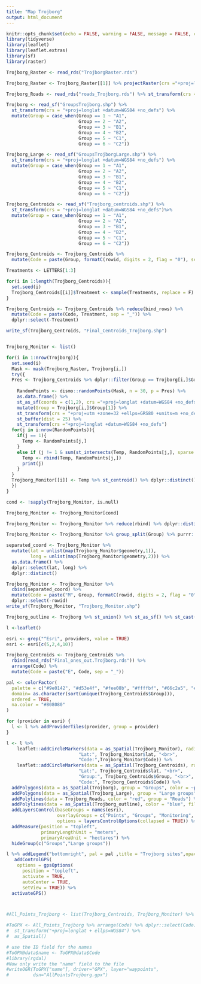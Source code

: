 ```yaml
---
title: "Map Trojborg"
output: html_document
---
```


```r
knitr::opts_chunk$set(echo = FALSE, warning = FALSE, message = FALSE, cache = FALSE)
library(tidyverse)
library(leaflet)
library(leaflet.extras)
library(sf)
library(raster)

Trojborg_Raster <- read_rds("TrojborgRaster.rds")

Trojborg_Raster <- Trojborg_Raster[[1]] %>% projectRaster(crs ="+proj=longlat +datum=WGS84 +no_defs")

Trojborg_Roads <- read_rds("roads_Trojborg.rds") %>% st_transform(crs ="+proj=longlat +datum=WGS84 +no_defs")

Trojborg <- read_sf("GroupsTrojborg.shp") %>% 
  st_transform(crs = "+proj=longlat +datum=WGS84 +no_defs") %>% 
  mutate(Group = case_when(Group == 1 ~ "A1",
                           Group == 2 ~ "A2",
                           Group == 3 ~ "B1",
                           Group == 4 ~ "B2",
                           Group == 5 ~ "C1",
                           Group == 6 ~ "C2"))

Trojborg_Large <- read_sf("GroupsTrojborgLarge.shp") %>% 
  st_transform(crs = "+proj=longlat +datum=WGS84 +no_defs") %>% 
  mutate(Group = case_when(Group == 1 ~ "A1",
                           Group == 2 ~ "A2",
                           Group == 3 ~ "B1",
                           Group == 4 ~ "B2",
                           Group == 5 ~ "C1",
                           Group == 6 ~ "C2"))

Trojborg_Centroids <- read_sf("Trojborg_centroids.shp") %>% 
  st_transform(crs = "+proj=longlat +datum=WGS84 +no_defs")%>% 
  mutate(Group = case_when(Group == 1 ~ "A1",
                           Group == 2 ~ "A2",
                           Group == 3 ~ "B1",
                           Group == 4 ~ "B2",
                           Group == 5 ~ "C1",
                           Group == 6 ~ "C2"))

Trojborg_Centroids <- Trojborg_Centroids %>% 
  mutate(Code = paste(Group, formatC(rowid, digits = 2, flag = "0"), sep = "_"), Treatment = NA) %>% group_by(Code) %>% group_split()

Treatments <- LETTERS[1:3]

for(i in 1:length(Trojborg_Centroids)){
  set.seed(i)
  Trojborg_Centroids[[i]]$Treatment <- sample(Treatments, replace = F)
}

Trojborg_Centroids <- Trojborg_Centroids %>% reduce(bind_rows) %>% 
  mutate(Code = paste(Code, Treatment, sep = "_")) %>% 
  dplyr::select(-Treatment)

write_sf(Trojborg_Centroids, "Final_Centroids_Trojborg.shp")


Trojborg_Monitor <- list()

for(i in 1:nrow(Trojborg)){
  set.seed(i)
  Mask <- mask(Trojborg_Raster, Trojborg[i,])
  try({
  Pres <- Trojborg_Centroids %>% dplyr::filter(Group == Trojborg[i,]$Group[1]) %>% as_Spatial()
  
    RandomPoints <- dismo::randomPoints(Mask, n = 30, p = Pres) %>% 
    as.data.frame() %>% 
    st_as_sf(coords = c(1,2), crs ="+proj=longlat +datum=WGS84 +no_defs") %>% 
    mutate(Group = Trojborg[i,]$Group[1]) %>% 
    st_transform(crs = "+proj=utm +zone=32 +ellps=GRS80 +units=m +no_defs") %>% 
    st_buffer(dist = 25) %>% 
    st_transform(crs ="+proj=longlat +datum=WGS84 +no_defs") 
  for(j in i:nrow(RandomPoints)){
    if(j == 1){
      Temp <- RandomPoints[j,]
    }
    else if (j != 1 & sum(st_intersects(Temp, RandomPoints[j,], sparse = F)) == 0){
      Temp <- rbind(Temp, RandomPoints[j,])
      print(j)
    }
  }
  Trojborg_Monitor[[i]] <- Temp %>% st_centroid() %>% dplyr::distinct()
  })
}

cond <- !sapply(Trojborg_Monitor, is.null)

Trojborg_Monitor <- Trojborg_Monitor[cond]

Trojborg_Monitor <- Trojborg_Monitor %>% reduce(rbind) %>% dplyr::distinct()

Trojborg_Monitor <- Trojborg_Monitor %>% group_split(Group) %>% purrr::map(~tibble::rowid_to_column(.x)) %>% reduce(rbind)

separated_coord <- Trojborg_Monitor %>% 
  mutate(lat = unlist(map(Trojborg_Monitor$geometry,1)),
         long = unlist(map(Trojborg_Monitor$geometry,2))) %>% 
  as.data.frame() %>% 
  dplyr::select(lat, long) %>% 
  dplyr::distinct()

Trojborg_Monitor <- Trojborg_Monitor %>% 
  cbind(separated_coord) %>% 
  mutate(Code = paste("M", Group, formatC(rowid, digits = 2, flag = "0"), sep = "_")) %>% 
  dplyr::select(-rowid)
write_sf(Trojborg_Monitor, "Trojborg_Monitor.shp")
```

```r

Trojborg_outline <- Trojborg %>% st_union() %>% st_as_sf() %>% st_cast("POLYGON")

l <-leaflet()

esri <- grep("^Esri", providers, value = TRUE)
esri <- esri[c(5,2,4,10)]

Trojborg_Centroids <- Trojborg_Centroids %>% 
  rbind(read_rds("Final_ones_out.Trojborg.rds")) %>% 
  arrange(Code) %>% 
  mutate(Code = paste("E", Code, sep = "_"))

pal <- colorFactor(
  palette = c("#9e0142", "#d53e4f", "#fee08b", "#ffffbf", "#66c2a5", "#3288bd"),
  domain= as.character(sort(unique(Trojborg_Centroids$Group))),
  ordered = TRUE,
  na.color = "#808080"
)

for (provider in esri) {
  l <- l %>% addProviderTiles(provider, group = provider)    
}

l <- l %>% 
    leaflet::addCircleMarkers(data = as_Spatial(Trojborg_Monitor), radius = 6, group = "Monitoring", color = ~pal(Group), popup = paste("Lon:", Trojborg_Monitor$long, "<br>",
                           "Lat:", Trojborg_Monitor$lat, "<br>",
                           "Code:",Trojborg_Monitor$Code)) %>% 
    leaflet::addCircleMarkers(data = as_Spatial(Trojborg_Centroids), radius = 6, group = "Points", color = ~pal(Group), popup = paste("Lon:", Trojborg_Centroids$long, "<br>",
                           "Lat:", Trojborg_Centroids$lat, "<br>",
                           "Group:", Trojborg_Centroids$Group, "<br>", 
                           "Code:", Trojborg_Centroids$Code)) %>%
  addPolygons(data = as_Spatial(Trojborg), group = "Groups", color = ~pal(Group), fillColor = ~pal(Group), opacity = 0.8, popup = Trojborg$Group, fillOpacity = 0.8) %>% 
  addPolygons(data = as_Spatial(Trojborg_Large), group = "Large groups", color = ~pal(Group), fillColor = ~pal(Group), opacity = 0.8, popup = Trojborg_Large$Group, fillOpacity = 0.8) %>% 
  addPolylines(data = Trojborg_Roads, color = "red", group = "Roads") %>%
  addPolylines(data = as_Spatial(Trojborg_outline), color = "blue", fillOpacity = 0, group = "Outline") %>% 
  addLayersControl(baseGroups = names(esri),
                   overlayGroups = c("Points", "Groups", "Monitoring", "Roads", "Large groups", "Outline"),
                   options = layersControlOptions(collapsed = TRUE)) %>%
  addMeasure(position = "topleft",
             primaryLengthUnit = "meters",
             primaryAreaUnit = "hectares") %>% 
  hideGroup(c("Groups","Large groups"))

l %>% addLegend("bottomright", pal = pal ,title = "Trojborg sites",opacity = 1, values = Trojborg_Centroids$Group) %>%
   addControlGPS(
    options = gpsOptions(
      position = "topleft",
      activate = TRUE, 
      autoCenter = TRUE,
      setView = TRUE)) %>% 
  activateGPS()



#All_Points_Trojborg <- list(Trojborg_Centroids, Trojborg_Monitor) %>% purrr::map(~dplyr::select(.x, Code)) %>% purrr::map(~dplyr::relocate(.x, Code, .before = everything())) %>% purrr::reduce(rbind)

#ToGPX <- All_Points_Trojborg %>% arrange(Code) %>% dplyr::select(Code) %>% 
#  st_transform("+proj=longlat + ellps=WGS84") %>% 
#  as_Spatial()

# use the ID field for the names
#ToGPX@data$name <- ToGPX@data$Code  
#library(rgdal)
#Now only write the "name" field to the file
#writeOGR(ToGPX["name"], driver="GPX", layer="waypoints", 
#         dsn="AllPointsTrojborg.gpx")

```
